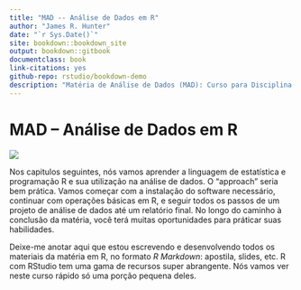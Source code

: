 ```yaml
--- 
title: "MAD -- Análise de Dados em R"
author: "James R. Hunter"
date: "`r Sys.Date()`"
site: bookdown::bookdown_site
output: bookdown::gitbook
documentclass: book
link-citations: yes
github-repo: rstudio/bookdown-demo
description: "Matéria de Análise de Dados (MAD): Curso para Disciplina de IOT na Escola Sustentare"
---
```

# MAD -- Análise de Dados em R

![](/Users/jameshunter/Documents/MAD/course_logo_3_small.png)


Nos capitulos seguintes, nós vamos aprender a linguagem de estatística e programação R e sua utilização na análise de dados. O "approach" seria bem prática. Vamos começar com a instalação do software necessário, continuar com operações básicas em R, e seguir todos os passos de um projeto de análise de dados até um relatório final. No longo do caminho à conclusão da matéria, você terá muitas oportunidades para práticar suas habilidades.

Deixe-me anotar aqui que estou escrevendo e desenvolvendo todos os materiais da matéria em R, no formato *R Markdown*: apostila, slides, etc. R com RStudio tem uma gama de recursos super abrangente. Nós vamos ver neste curso rápido só uma porção pequena deles.